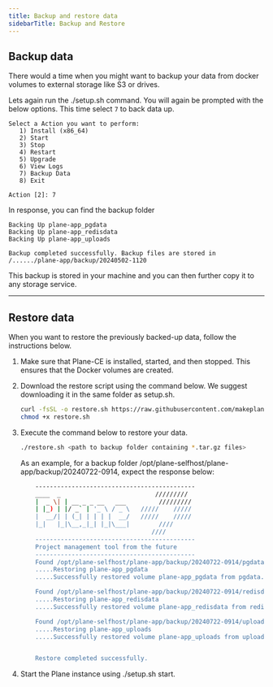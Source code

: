 ```yaml
---
title: Backup and restore data
sidebarTitle: Backup and Restore
---
```


## Backup data
There would a time when you might want to backup your data from docker volumes to external storage like S3 or drives.

Lets again run the ./setup.sh command. You will again be prompted with the below options. This time select `7` to back data up.
```
Select a Action you want to perform:
   1) Install (x86_64)
   2) Start
   3) Stop
   4) Restart
   5) Upgrade
   6) View Logs
   7) Backup Data
   8) Exit

Action [2]: 7
```
In response, you can find the backup folder
```
Backing Up plane-app_pgdata
Backing Up plane-app_redisdata
Backing Up plane-app_uploads

Backup completed successfully. Backup files are stored in /....../plane-app/backup/20240502-1120
```
This backup is stored in your machine and you can then further copy it to any storage service.
**** 


## Restore data

When you want to restore the previously backed-up data, follow the instructions below.

1. Make sure that Plane-CE is installed, started, and then stopped. This ensures that the Docker volumes are created.

2. Download the restore script using the command below. We suggest downloading it in the same folder as setup.sh.

    ```bash
    curl -fsSL -o restore.sh https://raw.githubusercontent.com/makeplane/plane/master/deploy/selfhost/restore.sh
    chmod +x restore.sh
    ```

3. Execute the command below to restore your data.

    ```bash
    ./restore.sh <path to backup folder containing *.tar.gz files>
    ```

    As an example, for a backup folder /opt/plane-selfhost/plane-app/backup/20240722-0914, expect the response below:

    ```bash
        --------------------------------------------
        ____  _                          ///////// 
        |  _ \| | __ _ _ __   ___         ///////// 
        | |_) | |/ _` | '_ \ / _ \   /////    ///// 
        |  __/| | (_| | | | |  __/   /////    ///// 
        |_|   |_|\__,_|_| |_|\___|        ////      
                                        ////      
        --------------------------------------------
        Project management tool from the future
        --------------------------------------------
        Found /opt/plane-selfhost/plane-app/backup/20240722-0914/pgdata.tar.gz
        .....Restoring plane-app_pgdata
        .....Successfully restored volume plane-app_pgdata from pgdata.tar.gz

        Found /opt/plane-selfhost/plane-app/backup/20240722-0914/redisdata.tar.gz
        .....Restoring plane-app_redisdata
        .....Successfully restored volume plane-app_redisdata from redisdata.tar.gz

        Found /opt/plane-selfhost/plane-app/backup/20240722-0914/uploads.tar.gz
        .....Restoring plane-app_uploads
        .....Successfully restored volume plane-app_uploads from uploads.tar.gz


        Restore completed successfully.
    ```

4. Start the Plane instance using ./setup.sh start.